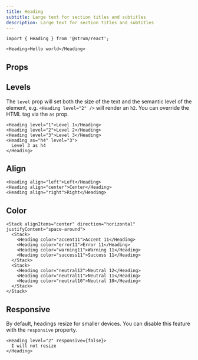 ```yaml
---
title: Heading
subtitle: Large text for section titles and subtitles
description: Large text for section titles and subtitles
---
```


```tsx
import { Heading } from '@strum/react';
```

```tsx live name="simple heading"
<Heading>Hello world</Heading>
```

## Props

<PropsTable sourceLink={sourceLink} types={types} />

## Levels

The `level` prop will set both the size of the text and the semantic level of the element, e.g. `<Heading level="2" />` will render an `h2`. You can override the HTML tag via the `as` prop.

```tsx live name="heading levels"
<Heading level="1">Level 1</Heading>
<Heading level="2">Level 2</Heading>
<Heading level="3">Level 3</Heading>
<Heading as="h4" level="3">
  Level 3 as h4
</Heading>
```

## Align

```tsx live name="heading alignment"
<Heading align="left">Left</Heading>
<Heading align="center">Center</Heading>
<Heading align="right">Right</Heading>
```

## Color

```tsx live name="heading colors"
<Stack alignItems="center" direction="horizontal" justifyContent="space-around">
  <Stack>
    <Heading color="accent11">Accent 11</Heading>
    <Heading color="error11">Error 11</Heading>
    <Heading color="warning11">Warning 11</Heading>
    <Heading color="success11">Success 11</Heading>
  </Stack>
  <Stack>
    <Heading color="neutral12">Neutral 12</Heading>
    <Heading color="neutral11">Neutral 11</Heading>
    <Heading color="neutral10">Neutral 10</Heading>
  </Stack>
</Stack>
```

## Responsive

By default, headings resize for smaller devices. You can disable this feature with the `responsive` property.

```tsx live name="responsive heading"
<Heading level="2" responsive={false}>
  I will not resize
</Heading>
```
